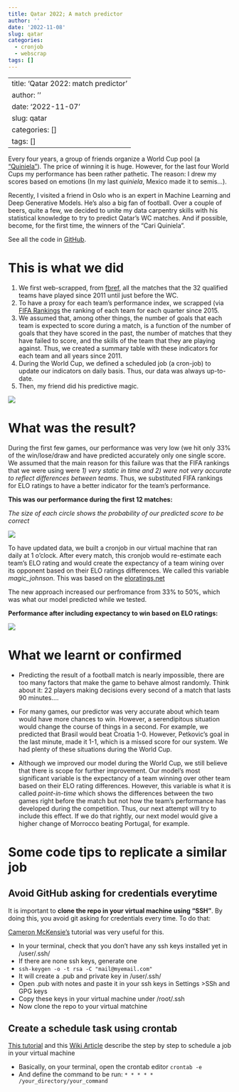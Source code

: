 ```yaml
---
title: Qatar 2022; A match predictor
author: ''
date: '2022-11-08'
slug: qatar
categories:
  - cronjob
  - webscrap
tags: []
---
```


---
title: 'Qatar 2022: match predictor'
author: ''
date: '2022-11-07'
slug: qatar
categories: []
tags: []
---

Every four years, a group of friends organize a World Cup pool (a ["Quiniela"](https://cariquiniela.com/inicio)). The price of winning it is huge. However, for the last four World Cups my performance has been rather pathetic. The reason: I drew my scores based on emotions (In my last *quiniela*, Mexico made it to semis...).

Recently, I visited a friend in Oslo who is an expert in Machine Learning and Deep Generative Models. He's also a big fan of football. Over a couple of beers, quite a few, we decided to unite my data carpentry skills with his statistical knowledge to try to predict Qatar's WC matches. And if possible, become, for the first time, the winners of the "Cari Quiniela".

See all the code in [GitHub](https://github.com/araupontones/CariQuiniela).

# This is what we did

1. We first web-scrapped, from [fbref](https://fbref.com/en/), all the matches that the 32 qualified teams have played since 2011 until just before the WC. 
2. To have a proxy for each team's performance index, we scrapped (via [FIFA Rankings](https://www.fifa.com/fifa-world-ranking/men?dateId=id13792) the ranking of each team for each quarter since 2015.
3. We assumed that, among other things, the number of goals that each team is expected to score during a match, is a function of the number of goals that they have scored in the past, the number of matches that they have failed to score, and the skills of the team that they are playing against. Thus, we created a summary table with these indicators for each team and all years since 2011.
4. During the World Cup, we defined a scheduled job (a cron-job) to update our indicators on daily basis. Thus, our data was always up-to-date.
5. Then, my friend did his predictive magic.

![](https://media.tenor.com/t4HIrZDwx8AAAAAS/doc-brown-it-works.gif)



# What was the result?

During the first few games, our performance was very low (we hit only 33% of the win/lose/draw and have predicted accurately only one single score. We assumed that the main reason for this failure was that the FIFA rankings that we were using were *1) very static in time and 2) were not very accurate to reflect differences between teams*. Thus, we substituted FIFA rankings for ELO ratings to have a better indicator for the team's performance. 

**This was our performance during the first 12 matches:**

*The size of each circle shows the probability of our predicted score to be correct*

![](images/performance_walle_1.svg)

To have updated data, we built a cronjob in our virtual machine that ran daily at 1 o'clock. After every match, this cronjob would re-estimate each team's ELO rating and would create the expectancy of a team wining over its opponent based on their ELO ratings differences. We called this variable *magic_johnson*.  This was based on the [eloratings.net](https://www.eloratings.net/about)


The new approach increased our perfromance from 33% to 50%, which was what our model predicted while we tested. 

**Performance after including expectancy to win based on ELO ratings:**

![](images/performance_walle_2.svg)

# What we learnt or confirmed

* Predicting the result of a football match is nearly impossible, there are too many factors that make the game to behave almost randomly. Think about it: 22 players making decisions every second of a match that lasts 90 minutes....

* For many games, our predictor was very accurate about which team would have more chances to win. However, a serendipitous situation would change the course of things in a second. For example, we predicted that Brasil would beat Croatia 1-0. However, Petkovic's goal in the last minute, made it 1-1, which is a missed score for our system. We had plenty of these situations during the World Cup.

* Although we improved our model during the World Cup, we still believe that there is scope for further improvement. Our model's most significant variable is the expectancy of a team winning over other team based on their ELO rating differences. However, this variable is what it is called *point-in-time* which shows the differences between the two games right before the match but not how the team's performance has developed during the competition. Thus, our next attempt will try to include this effect. If we do that rightly, our next model would give a higher change of Morrocco beating Portugal, for example. 





# Some code tips to replicate a similar job

## Avoid GitHub asking for credentials everytime 

It is important to **clone the repo in your virtual machine using "SSH"**. By doing this, you avoid git asking for credentials every time. To do that:


[Cameron McKensie's]("https://www.theserverside.com/blog/Coffee-Talk-Java-News-Stories-and-Opinions/GitHub-SSH-Key-Setup-Config-Ubuntu-Linux"") tutorial was very useful for this.

* In your terminal, check that you don't have any ssh keys installed yet in /user/.ssh/
* If there are none ssh keys, generate one
* `ssh-keygen -o -t rsa -C "mail@myemail.com"`
* It will create a .pub and private key in /user/.ssh/
* Open .pub with notes and paste it in your ssh keys in Settings  >SSh and GPG keys  
* Copy these keys in your virtual machine under /root/.ssh 
* Now clone the repo to your virtual matchine 



## Create a schedule task using crontab

[This tutorial](https://phoenixnap.com/kb/set-up-cron-job-linux) and this [Wiki Article](https://en.wikipedia.org/wiki/Cron) describe the step by step to schedule a job in your virtual machine

* Basically, on your terminal, open the crontab editor `crontab -e`
* And define the command to be run: `* * * * * /your_directory/your_command`


